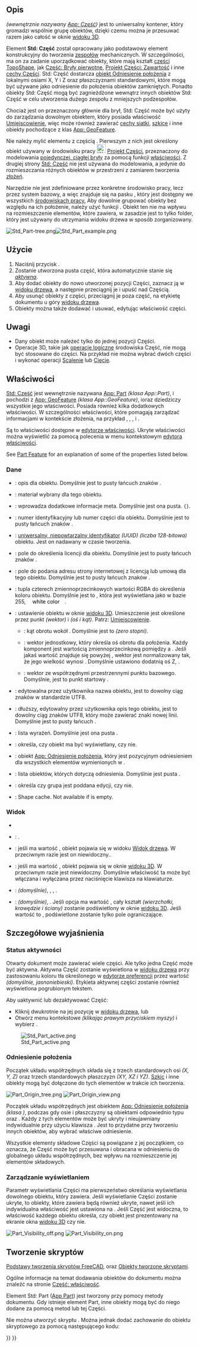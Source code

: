 <languages/>

{{Docnav/pl
|
|[[Part_CoordinateSystem/pl|Układ współrzędnych]]
|[[Std_Base/pl|Narzędzia standardowe]]
|IconL=
|IconR=Part_CoordinateSystem.svg
|IconC=Freecad.svg
}}

{{GuiCommand/pl
|Name=Std Part
|Name/pl=Std: Część
|MenuLocation=brak
|Workbenches=wszystkie
|Version=0.17
|SeeAlso=[[Std_Group/pl|Grupa]], [[PartDesign_Body/pl|Zawartość]]
}}

<span id="Description"></span>
==Opis==

{{Button|[[File:Std_Part.svg|16px]] [[Std_Part/pl|Std: Część]]}} ''(wewnętrznie nazywany [[App_Part/pl|App: Część]])'' jest to uniwersalny kontener, który gromadzi wspólnie grupę obiektów, dzięki czemu można je przesuwać razem jako całość w oknie [[3D_view/pl|widoku 3D]].

Element '''Std: Część''' został opracowany jako podstawowy element konstrukcyjny do tworzenia [[Assembly/pl|zespołów]] mechanicznych. W szczególności, ma on za zadanie uporządkować obiekty, które mają kształt [[Part_TopoShape/pl|części TopoShape]], jak [[Part_Primitives/pl|Część: Bryły pierwotne]], [[PartDesign_Body/pl|Projekt Części: Zawartość]] i inne [[Part_Feature/pl|cechy Części]]. Std: Część dostarcza [[#Odniesienie położenia|obiekt Odniesienie położenia]] z lokalnymi osiami X, Y i Z oraz płaszczyznami standardowymi, które mogą być używane jako odniesienie do położenia obiektów zamkniętych. Ponadto obiekty Std: Część mogą być zagnieżdżone wewnątrz innych obiektów Std: Część w celu utworzenia dużego zespołu z mniejszych podzespołów.

Chociaż jest on przeznaczony głównie dla brył, Std: Część może być użyty do zarządzania dowolnym obiektem, który posiada właściwość [[Placement/pl|Umiejscowienie]], więc może również zawierać [[Mesh_Feature/pl|cechy siatki]], [[Sketch/pl|szkice]] i inne obiekty pochodzące z klas [[App_GeoFeature|App: GeoFeature]].

Nie należy mylić elementu {{Button|[[File:PartDesign_Body.svg|16px]] [[PartDesign_Body/pl|Projekt Części: Zawartość]]}} z częścią {{Button|[[File:Std_Part.svg|16px]] [[Std_Part/pl|Std: Część]]}}. Pierwszym z nich jest określony obiekt używany w środowisku pracy [[File:Workbench_PartDesign.svg|24px]] [[PartDesign_Workbench/pl|Projekt Części]], przeznaczony do modelowania [[PartDesign_Body/pl#Single_contiguous_solid|pojedynczej, ciągłej bryły]] za pomocą funkcji [[PartDesign_Feature|właściwości]]. Z drugiej strony [[Std_Part/pl|Std: Część]] nie jest używana do modelowania, a jedynie do rozmieszczania różnych obiektów w przestrzeni z zamiarem tworzenia [[Assembly/pl|złożeń]].

Narzędzie {{Button|[[File:Std_Part.svg|16px]] [[Std_Part/pl|Std: Część]]}} nie jest zdefiniowane przez konkretne środowisko pracy, lecz przez system bazowy, a więc znajduje się na pasku {{MenuCommand|narzędzi konstrukcja}}, który jest dostępny we wszystkich [[Workbenches/pl|środowiskach pracy.]] Aby dowolnie grupować obiekty bez względu na ich położenie, należy użyć funkcji {{Button|[[File:Std_Group.svg|16px]] [[Std_Group/pl|Std: Grupa]]}}. Obiekt ten nie ma wpływu na rozmieszczenie elementów, które zawiera, w zasadzie jest to tylko folder, który jest używany do utrzymania widoku drzewa w sposób zorganizowany.

[[File:Std Part-tree.png]][[File:Std Part example.png]]

{{Caption|Z lewej: elementy wewnątrz obiektu Std: Część w [[Tree_view/pl|widoku drzewa]]. <br>Z prawej: obiekty umieszczone w przestrzeni, odnoszące się do odniesienia położenia Std: Części.}}

<span id="Usage"></span>
==Użycie==

# Naciśnij przycisk {{Button|[[File:Std_Part.svg|16px]] [[Std_Part/pl|Utwórz Część]]}}.
# Zostanie utworzona pusta część, która automatycznie stanie się ''[[Std_Part/pl#Status aktywności|aktywna]]''.
# Aby dodać obiekty do nowo utworzonej pozycji Części, zaznacz ją w [[Tree_view/pl|widoku drzewa]], a następnie przeciągnij je i upuść nad Częścią.
# Aby usunąć obiekty z części, przeciągnij je poza część, na etykietę dokumentu u góry [[Tree_view/pl|widoku drzewa]].
# Obiekty można także dodawać i usuwać, edytując właściwość {{PropertyData|Grupa}} części.

<span id="Notes"></span>
==Uwagi==

* Dany obiekt może należeć tylko do jednej pozycji Części.
* Operacje 3D, takie jak [[Part_Boolean/pl|operacje logiczne]] środowiska Część, nie mogą być stosowane do części. Na przykład nie można wybrać dwóch części i wykonać operacji [[Part_Fuse/pl|Scalenie]] lub [[Part_Cut/pl|Cięcie]].

<span id="Properties"></span>
==Właściwości==

<div class="mw-translate-fuzzy">
[[Std_Part/pl|Std: Część]] jest wewnętrznie nazywana [[App_Part/pl|App: Part]] ''(klasa App::Part)'', i pochodzi z [[App_GeoFeature/pl|App: GeoFeature]] ''(klasa App::GeoFeature)'', ioraz dziedziczy wszystkie jego właściwości. Posiada również kilka dodatkowych właściwości. W szczególności właściwości, które pomagają zarządzać informacjami w kontekście złożenia, na przykład {{PropertyData|Typ}}, {{PropertyData|Id}}, {{PropertyData|Licencja}}, {{PropertyData|LicencjaURL}} i {{PropertyData|Grupa}}.
</div>

Są to właściwości dostępne w [[Property_editor/pl|edytorze właściwości]]. Ukryte właściwości można wyświetlić za pomocą polecenia {{MenuCommand|Pokaż ukryte}} w menu kontekstowym [[Property_editor/pl|edytora właściwości]].

See [[Part_Feature#Properties|Part Feature]] for an explanation of some of the properties listed below.

<span id="Data"></span>
===Dane===

{{TitleProperty|Podstawa}}

<div class="mw-translate-fuzzy">
* {{PropertyData|Typ|String}}: opis dla obiektu. Domyślnie jest to pusty łańcuch znaków {{value|""}}.
* {{PropertyData|Materiał|Link}}: materiał wybrany dla tego obiektu.
* {{PropertyData|Meta|Map|Ukryte}}: wprowadza dodatkowe informacje meta. Domyślnie jest ona pusta. <code>{}</code>.
* {{PropertyData|Id|String}}: numer identyfikacyjny lub numer części dla obiektu. Domyślnie jest to pusty łańcuch znaków {{value|""}}.
* {{PropertyData|Uid|UUID|Hidden}}: [https://en.wikipedia.org/wiki/Universally_unique_identifier uniwersalny, niepowtarzalny identyfikator] ''(UUID)'' ''(liczba 128-bitowa)'' obiektu. Jest on nadawany w czasie tworzenia.
* {{PropertyData|Licencja|String}}: pole do określenia licencji dla obiektu. Domyślnie jest to pusty łańcuch znaków {{value|""}}.
* {{PropertyData|LicencjaURL|String}}: pole do podania adresu strony internetowej z licencją lub umową dla tego obiektu. Domyślnie jest to pusty łańcuch znaków {{value|""}}.
* {{PropertyData|Kolor|Color}}: tupla czterech zmiennoprzecinkowych wartości RGBA {{value|(r,g,b,a)}} do określenia koloru obiektu. Domyślnie jest to {{value|(1.0, 1.0, 1.0, 1.0)}}, która jest wyświetlana jako {{value|[255,255,255]}} w bazie 255, <span style="background-color:#fff; color:#000; ramka: 1px solid #888888; width:3em; height:12pt; padding: 2px 1em 2px;">white color</span>.
* {{PropertyData|Umieszczenie|Placement}}: ustawienie obiektu w oknie [[3D view|widoku 3D]]. Umieszczenie jest określone przez punkt ''(wektor)'' {{incode|Baza}} i {{incode|Obrót}} ''(oś i kąt)''. Patrz: [[Placement|Umiejscowienie]].
** {{PropertyData|Kąt}}: kąt obrotu wokół {{PropertyData|Osi}}. Domyślnie jest to {{value|0°}} ''(zero stopni)''.
** {{PropertyData|Oś}}: wektor jednostkowy, który określa oś obrotu dla położenia. Każdy komponent jest wartością zmiennoprzecinkową pomiędzy {{value|0}} a {{value|1}}. Jeśli jakaś wartość znajduje się powyżej {{value|1}}, wektor jest normalizowany tak, że jego wielkość wynosi {{value|1}}. Domyślnie ustawiono dodatnią oś Z, {{value|(0, 0, 1)}}.
** {{PropertyData|Pozycja}}: wektor ze współrzędnymi przestrzennymi punktu bazowego. Domyślnie, jest to punkt startowy {{value|(0, 0, 0)}}.
* {{PropertyData|Etykieta|String}}: edytowalna przez użytkownika nazwa obiektu, jest to dowolny ciąg znaków w standardzie UTF8.
* {{PropertyData|Etykieta2|String|Ukryte}}: dłuższy, edytowalny przez użytkownika opis tego obiektu, jest to dowolny ciąg znaków UTF8, który może zawierać znaki nowej linii. Domyślnie jest to pusty łańcuch {{value|""}}.
* {{PropertyData|Silnik wyrażeń|ExpressionEngine|Ukryte}}: lista wyrażeń. Domyślnie jest ona pusta {{value|[]}}.
* {{PropertyData|Widoczność|Bool|Ukryte}}: określa, czy obiekt ma być wyświetlany, czy nie.
* {{PropertyData|Odniesienie położenia|Link|Ukryte}}: obiekt [[App_OriginGroupExtension/pl|App: Odniesienie położenia]], który jest pozycyjnym odniesieniem dla wszystkich elementów wymienionych w {{PropertyData|Grupie}}.
* {{PropertyData|Grupa|LinkList}}: lista obiektów, których dotyczą odniesienia.  Domyślnie jest pusta {{value|[]}}.
* {{PropertyData|_ Group Touched|Bool|Ukryte}}: określa czy grupa jest poddana edycji, czy nie.
</div>

{{TitleProperty|Part}}

* {{PropertyData|_ Part_ Shape Cache|ShapeCache|Hidden}}: Shape cache. Not available if {{PropertyData|Group}} is empty.

<span id="View"></span>
===Widok===

{{TitleProperty|Base}}

* {{PropertyView|Transform Origin|Placement|Hidden}}

{{TitleProperty|Opcje wyświetlania}}

<div class="mw-translate-fuzzy">
* {{PropertyView|Tryb wyświetlania|Enumeration}}: {{value|Grupa}}.
* {{PropertyView|Wyświetl w drzewie|Bool}}: jeśli ma wartość {{TRUE/pl}}, obiekt pojawia się w widoku [[Tree_view/pl|Widok drzewa]]. W przeciwnym razie jest on niewidoczny..
* {{PropertyView|Widoczność|Bool}}: jeśli ma wartość {{TRUE/pl}}, obiekt pojawia się w oknie [[3D_view/pl|widoku 3D]]. W przeciwnym razie jest niewidoczny. Domyślnie właściwość ta może być włączana i wyłączana przez naciśnięcie klawisza {{KEY|Spacja}} na klawiaturze.
</div>

{{TitleProperty|Wybieranie}}

<div class="mw-translate-fuzzy">
* {{PropertyView|Na wierzchu po wybraniu|Enumeration}}: {{value|Wyłączone}} ''(domyślnie)'', {{value|Wyłączone}}, {{value|Objekt}}, {{value|Element}}.
* {{PropertyView|Styl wyboru|Enumeration}}: {{value|Kształt}} ''(domyślnie)'', {{value|BoundBox}}. Jeśli opcja ma wartość {{value|Kształt}}, cały kształt ''(wierzchołki, krawędzie i ściany)'' zostanie podświetlony w oknie [[3D_view/pl|widoku 3D]]. Jeśli wartość to {{value|Ramka otaczająca}}, podświetlone zostanie tylko pole ograniczające.
</div>

<span id="Detailed_explanation"></span>
==Szczegółowe wyjaśnienia==

<span id="Active_status"></span>
===Status aktywności===

Otwarty dokument może zawierać wiele części. Ale tylko jedna Część może być aktywna. Aktywna Część zostanie wyświetlona w [[Tree_view/pl|widoku drzewa]] przy zastosowaniu koloru tła określonego w [[Preferences_Editor/pl#Kolory|edytorze preferencji]] przez wartość {{MenuCommand|Aktywny kontener}} ''(domyślnie, jasnoniebieski)''. Etykieta aktywnej części zostanie również wyświetlona pogrubionym tekstem.

Aby uaktywnić lub dezaktywować Część:
* Kliknij dwukrotnie na jej pozycję w [[Tree_view/pl|widoku drzewa]], lub
* Otwórz menu kontekstowe ''(klikając prawym przyciskiem myszy)'' i wybierz {{MenuCommand|Aktywny obiekt}}.

[[File:Std_Part_active.png]]

{{Caption|Dokument z dwiema Częściami Std, wśród których aktywna jest druga część.}}

<span id="Origin"></span>
===Odniesienie położenia===

Początek układu współrzędnych składa się z trzech standardowych osi ''(X, Y, Z)'' oraz trzech standardowych płaszczyzn ''(XY, XZ i YZ)''. [[Sketch/pl|Szkic]] i inne obiekty mogą być dołączone do tych elementów w trakcie ich tworzenia.

[[File:Part_Origin_tree.png]] [[File:Part_Origin_view.png]]

{{Caption|Z lewej: Początek układu współrzędnych Części w [[Tree_view/pl|widoku drzewa]]. <br>Z prawej: reprezentacja początku układu współrzędnych w oknie [[3D_view/pl|widoku 3D]].}}


{{Emphasis|Uwaga:}} Początek układu współrzędnych jest obiektem [[App_OriginGroupExtension|App: Odniesienie położenia]] ''(klasa {{incode|App::Origin}})'', podczas gdy osie i płaszczyzny są obiektami odpowiednio typu {{incode|App::Line}} oraz {{incode|App::Plane}}. Każdy z tych elementów może być ukryty i nieujawniany indywidualnie przy użyciu klawisza {{KEY|spacja}}. Jest to przydatne przy tworzeniu innych obiektów, aby wybrać właściwe odniesienie.

{{Emphasis|Uwaga 2:}} Wszystkie elementy składowe Części są powiązane z jej początkiem, co oznacza, że Część może być przesuwana i obracana w odniesieniu do globalnego układu współrzędnych, bez wpływu na rozmieszczenie jej elementów składowych.

<span id="Visibility_Management"></span>
===Zarządzanie wyświetlaniem===

Parametr wyświetlania Części ma pierwszeństwo określania wyświetlania dowolnego obiektu, który zawiera. Jeśli wyświetlanie Części zostanie ukryte, to obiekty, które zawiera będą również ukryte, nawet jeśli ich indywidualna właściwość {{PropertyView/pl|Widoczność}} jest ustawiona na {{TRUE}}. Jeśli Część jest widoczna, to właściwość każdego obiektu {{PropertyView|Widoczność}} określa, czy obiekt jest prezentowany na ekranie okna [[3D_view/pl|widoku 3D]] czy nie.

[[File:Part_Visibility_off.png]] [[File:Part_Visibility_on.png]]
{{Caption|Parametr widoczności Std Części określa, czy zgrupowane pod nią obiekty są prezentowane w oknie [[3D_view/pl|widoku 3D]], czy też nie. <br>Po lewej: Część została ukryta, więc żaden z obiektów nie będzie widoczny w oknie [[3D_view/pl|widoku 3D]]. <br>Po prawej: Część jest widoczna, więc każdy obiekt kontroluje indywidualnie swoje właściwości w zakresie wyświetlania.}}

<span id="Scripting"></span>
==Tworzenie skryptów==

{{Emphasis|Zobacz również:}} [[FreeCAD_Scripting_Basics/pl|Podstawy tworzenia skryptów FreeCAD]], oraz [[Scripted_objects/pl|Obiekty tworzone skryptami]].

Ogólne informacje na temat dodawania obiektów do dokumentu można znaleźć na stronie [[Part_Feature/pl|Część: właściwość]].

Element Std: Part ([[App_Part|App Part]]) jest tworzony przy pomocy metody {{incode|addObject()}} dokumentu. Gdy istnieje element Part, inne obiekty mogą być do niego dodane za pomocą metod {{incode|addObject()}} lub {{incode|addObjects()}} tej Części.

{{Code|code=
import FreeCAD as App

doc = App.newDocument()
part = App.ActiveDocument.addObject("App::Part", "Part")

obj1 = App.ActiveDocument.addObject("PartDesign::Body", "Body")
obj2 = App.ActiveDocument.addObject("Part::Box", "Box")

part.addObjects([obj1, obj2])
App.ActiveDocument.recompute()
}}

Nie można utworzyć skryptu {{incode|App::Part}}. Można jednak dodać zachowanie {{incode|App::Part}} do obiektu skryptowego {{incode|Part::FeaturePython}} za pomocą następującego kodu:

{{Code|code=
class MyGroup(object):
    def __init__(self, obj=None):
        self.Object = obj
        if obj:
            self.attach(obj)

    def dumps(self):
        return

    def loads(self, _state):
        return

    def attach(self, obj):
        obj.addExtension("App::OriginGroupExtensionPython")
        obj.Origin = FreeCAD.ActiveDocument.addObject("App::Origin", "Origin")

    def onDocumentRestored(self, obj):
        self.Object = obj

class ViewProviderMyGroup(object):
    def __init__(self, vobj=None):
        if vobj:
            vobj.Proxy = self
            self.attach(vobj)
        else:
            self.ViewObject = None

    def attach(self, vobj):
        vobj.addExtension("Gui::ViewProviderOriginGroupExtensionPython")
        self.ViewObject = vobj

    def dumps(self):
        return None

    def loads(self, _state):
        return None

App.ActiveDocument.addObject("Part::FeaturePython",
                             "Group",
                             MyGroup(),
                             ViewProviderMyGroup(),
                             True)
}}


{{Docnav/pl
|
|[[Part_CoordinateSystem/pl|Układ współrzędnych]]
|[[Std_Base/pl|Narzędzia standardowe]]
|IconL=
|IconR=Part_CoordinateSystem.svg
|IconC=Freecad.svg
}}

{{Std_Base_navi{{#translation:}}}}
{{Userdocnavi{{#translation:}}}}